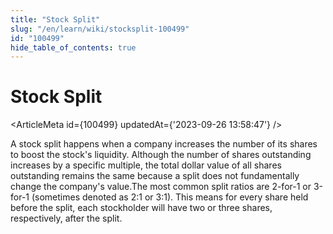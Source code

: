 ```yaml
---
title: "Stock Split"
slug: "/en/learn/wiki/stocksplit-100499"
id: "100499"
hide_table_of_contents: true
---
```



# Stock Split

<ArticleMeta id={100499} updatedAt={'2023-09-26 13:58:47'} />
<div className='border-solid border-b border-t-0 my-4 border-[var(--ifm-color-gray-300)]' />

A stock split happens when a company increases the number of its shares to boost the stock's liquidity. Although the number of shares outstanding increases by a specific multiple, the total dollar value of all shares outstanding remains the same because a split does not fundamentally change the company's value.The most common split ratios are 2-for-1 or 3-for-1 (sometimes denoted as 2:1 or 3:1). This means for every share held before the split, each stockholder will have two or three shares, respectively, after the split.
